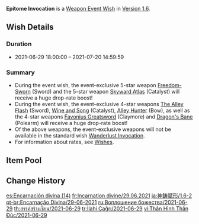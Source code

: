 {{Wish
|name              = Epitome Invocation 2021-06-29
|image             = Epitome Invocation 2021-06-29.png
|type              = Weapon Event
|duration          = event
|time_start        = 2021-06-29 18:00:00
|time_end          = 2021-07-20 14:59:59
|link              = https://genshin.hoyoverse.com/en/news/detail/13666
|preceding         = Epitome Invocation/2021-06-09
|alongside         = Leaves in the Wind/2021-06-29
|succeeding        = Epitome Invocation/2021-07-21
}}
'''Epitome Invocation''' is a [[Weapon Event Wish]] in [[Version 1.6]].

==Wish Details==
===Duration===
* 2021-06-29 18:00:00 &ndash; 2021-07-20 14:59:59

===Summary===
* During the event wish, the event-exclusive 5-star weapon [[Freedom-Sworn]] (Sword) and the 5-star weapon [[Skyward Atlas]] (Catalyst) will receive a huge drop-rate boost!
* During the event wish, the event-exclusive 4-star weapons [[The Alley Flash]] (Sword), [[Wine and Song]] (Catalyst), [[Alley Hunter]] (Bow), as well as the 4-star weapons [[Favonius Greatsword]] (Claymore) and [[Dragon's Bane]] (Polearm) will receive a huge drop-rate boost!
* Of the above weapons, the event-exclusive weapons will not be available in the standard wish [[Wanderlust Invocation]].
* For information about rates, see [[Wish]]es.

==Item Pool==
{{Wish Pool
|weapon_5_F    = Freedom-Sworn; Skyward Atlas
|weapon_4_F    = The Alley Flash; Wine and Song; Alley Hunter; Dragon's Bane; Favonius Greatsword
|character_4   = Xinyan; Sucrose; Diona; Chongyun; Rosaria; Noelle; Bennett; Fischl; Ningguang; Xingqiu; Beidou; Xiangling; Razor; Barbara; Yanfei
|weapon_5      = Amos' Bow; Skyward Harp; Lost Prayer to the Sacred Winds; Primordial Jade Winged-Spear; Skyward Spine; Wolf's Gravestone; Skyward Blade; Skyward Pride; Aquila Favonia
|weapon_4      = Rust; Sacrificial Bow; The Stringless; Favonius Warbow; Eye of Perception; Sacrificial Fragments; The Widsith; Favonius Codex; Favonius Lance; Rainslasher; Sacrificial Greatsword; The Bell; Lion's Roar; Sacrificial Sword; The Flute; Favonius Sword
|weapon_3      = Slingshot; Sharpshooter's Oath; Raven Bow; Emerald Orb; Thrilling Tales of Dragon Slayers; Magic Guide; Black Tassel; Debate Club; Bloodtainted Greatsword; Ferrous Shadow; Skyrider Sword; Harbinger of Dawn; Cool Steel
}}

==Change History==
{{Change History|1.6}}

[[es:Encarnación divina (14)]]
[[fr:Incarnation divine/29.06.2021]]
[[ja:神鋳賦形/1.6-2]]
[[pt-br:Encarnação Divina/29-06-2021]]
[[ru:Воплощение божества/2021-06-29]]
[[th:สรรค์สร้างเซียน/2021-06-29]]
[[tr:İlahi Çağrı/2021-06-29]]
[[vi:Thân Hình Thần Đúc/2021-06-29]]